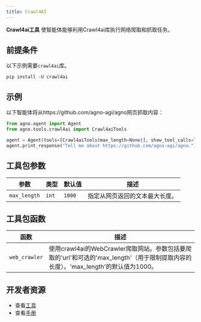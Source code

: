 ```yaml
---
title: Crawl4AI
---
```

**Crawl4ai工具** 使智能体能够利用Crawl4ai库执行网络爬取和抓取任务。

## 前提条件

以下示例需要`crawl4ai`库。

```shell
pip install -U crawl4ai
```

## 示例

以下智能体将从https://github.com/agno-agi/agno网页抓取内容：

```python cookbook/tools/crawl4ai_tools.py
from agno.agent import Agent
from agno.tools.crawl4ai import Crawl4aiTools

agent = Agent(tools=[Crawl4aiTools(max_length=None)], show_tool_calls=True)
agent.print_response("Tell me about https://github.com/agno-agi/agno.")
```

## 工具包参数

| 参数         | 类型  | 默认值  | 描述                                                                       |
| ------------ | ----- | ------- | ------------------------------------------------------------------------- |
| `max_length` | `int` | `1000`  | 指定从网页返回的文本最大长度。                                             |

## 工具包函数

| 函数          | 描述                                                                                                                                                                                                 |
| ------------- | --------------------------------------------------------------------------------------------------------------------------------------------------------------------------------------------------- |
| `web_crawler` | 使用crawl4ai的WebCrawler爬取网站。参数包括要爬取的'url'和可选的'max_length'（用于限制提取内容的长度）。'max_length'的默认值为1000。                                                                  |

## 开发者资源

- 查看[工具](https://github.com/agno-agi/agno/blob/main/libs/agno/agno/tools/crawl4ai.py)
- 查看[手册](https://github.com/agno-agi/agno/blob/main/cookbook/tools/crawl4ai_tools.py)